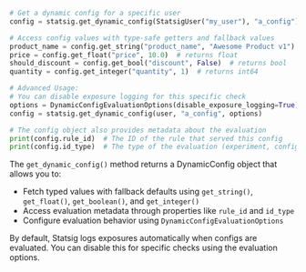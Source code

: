 ```Python
# Get a dynamic config for a specific user
config = statsig.get_dynamic_config(StatsigUser("my_user"), "a_config")

# Access config values with type-safe getters and fallback values
product_name = config.get_string("product_name", "Awesome Product v1")  # returns String
price = config.get_float("price", 10.0)  # returns float
should_discount = config.get_bool("discount", False)  # returns bool
quantity = config.get_integer("quantity", 1)  # returns int64

# Advanced Usage:
# You can disable exposure logging for this specific check
options = DynamicConfigEvaluationOptions(disable_exposure_logging=True)
config = statsig.get_dynamic_config(user, "a_config", options)

# The config object also provides metadata about the evaluation
print(config.rule_id)  # The ID of the rule that served this config
print(config.id_type)  # The type of the evaluation (experiment, config, etc)
```

The `get_dynamic_config()` method returns a DynamicConfig object that allows you to:
- Fetch typed values with fallback defaults using `get_string()`, `get_float()`, `get_boolean()`, and `get_integer()`
- Access evaluation metadata through properties like `rule_id` and `id_type`
- Configure evaluation behavior using `DynamicConfigEvaluationOptions`

By default, Statsig logs exposures automatically when configs are evaluated. You can disable this for specific checks using the evaluation options.
